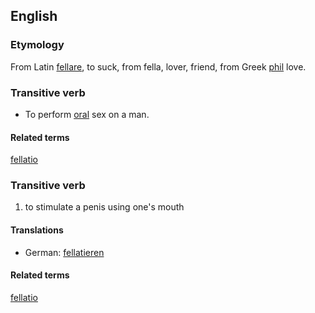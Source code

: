 ==English==

===Etymology===

From Latin [[fellare]], to suck, from fella, lover, friend,  from Greek [[phil]] love.

===Transitive verb===
* To perform [[oral]] sex on a man.

====Related terms====
[[fellatio]]

===Transitive verb===
# to stimulate a penis using one's mouth

====Translations====
*German: [[fellatieren]]

====Related terms====
[[fellatio]]